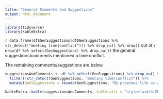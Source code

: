 ```yaml
---
title: "General Comments and Suggestions"
output: html_document
---
```


```r
library(tidyverse)
library(kableExtra)
```


`r data.frame(df$GenSuggestions[df$GenSuggestions %>% str_detect("meeting time|conflict")]) %>% drop_na() %>% nrow()` out of `r nrow(df %>% select(GenSuggestions) %>% drop_na())` the general suggestions/comments mentioned a time conflict.

The remaining comments/suggestions are below.

```r
suggestionsAndComments <- df %>% select(GenSuggestions) %>% drop_na() %>%
  filter(!str_detect(GenSuggestions, "meeting time|conflict")) %>%
  mutate(GenSuggestions = recode(GenSuggestions, "My previous life as a teacher suggests interactive techniques/activities to stimulate engagement. Common techniques (think, pair share) with breakout rooms, (task, target, time) using resources like Jamboards, I've adapted this for ideation meetings with some success in our group. Ps. Thanks for organizing and facilitating!" = "Incorporate interactive techniques/activities like think ,pair, share or task, target, time using breakout rooms and Jamboards to stimulate engagement", "In-depth presentations or discussions that give practical information, rather than just surface-level presentations, would be much more useful and interesting to me." = "In-depth presentations or discussions with practical information rather than surface-level presentations")) %>% `colnames<-`(c("Any general suggestions?"))

kableExtra::kable(suggestionsAndComments, table.attr = "style='width:20%;'")
```


